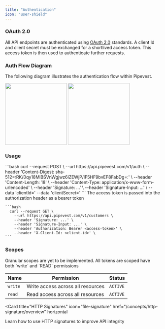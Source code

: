 ```yaml
---
title: "Authentication"
icon: "user-shield"
---
```


### OAuth 2.0

All API endpoints are authenticated using [OAuth 2.0](https://oauth.net/2/) standards. A client Id and client secret
must be exchanged for a shortlived access token. This access token is then used to authenticate further requests.

### Auth Flow Diagram

The following diagram illustrates the authentication flow within Pipevest.

<img className="block dark:hidden" height="200" src="/images/auth-flow.png" />
<img
  className="hidden dark:block"
  height="200"
  src="/images/auth-flow-dark.png"
/>

### Usage

<Steps>
  <Step title="Access Token Request">
    ```bash
      curl --request POST \
        --url https://api.pipevest.com/v1/auth \
        --header 'Content-Digest: sha-512=:RK/0qy18MlBSVnWgjwz6lZEWjP/lF5HF9bvEF8FabDg=:' \
        --header 'Content-Length: 18' \
        --header 'Content-Type: application/x-www-form-urlencoded' \
        --header 'Signature: ...' \
        --header 'Signature-Input: ...' \
        --data 'clientId=<client-id>'
        --data 'clientSecret=<client-secret>'
    ```
  </Step>
  <Step title="Authenticate Requests with Token">
    <Tip>The access token is passed into the authorization header as a bearer token</Tip>

    ```bash
      curl --request GET \
        --url https://api.pipevest.com/v1/customers \
        --header 'Signature: ...' \
        --header 'Signature-Input: ...' \
        --header 'Authorization: Bearer <access-token>' \
        --header 'X-Client-Id: <client-id>' \
    ```

  </Step>
</Steps>

### Scopes

<Note>
  Granular scopes are yet to be implemented. All tokens are scoped have both
  `write` and `READ` permissions
</Note>

| Name    | Permission                        | Status   |
| ------- | --------------------------------- | -------- |
| `write` | Write access across all resources | `ACTIVE` |
| `read`  | Read access across all resources  | `ACTIVE` |

<Card
  title="HTTP Signatures"
  icon="file-signature"
  href="/concepts/http-signature/overview"
  horizontal
>
  Learn how to use HTTP signatures to improve API integrity
</Card>
